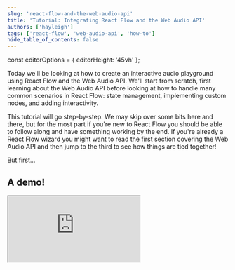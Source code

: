 ```yaml
---
slug: 'react-flow-and-the-web-audio-api'
title: 'Tutorial: Integrating React Flow and the Web Audio API'
authors: ['hayleigh']
tags: ['react-flow', 'web-audio-api', 'how-to']
hide_table_of_contents: false
---
```


const editorOptions = { editorHeight: '45vh' };

Today we'll be looking at how to create an interactive audio playground using React
Flow and the Web Audio API. We'll start from scratch, first learning about the Web
Audio API before looking at how to handle many common scenarios in React Flow:
state management, implementing custom nodes, and adding interactivity.

<!--truncate-->

This tutorial will go step-by-step. We may skip over some bits here and there,
but for the most part if you're new to React Flow you should be able to follow
along and have something working by the end. If you're already a React Flow wizard
you might want to read the first section covering the Web Audio API and then jump
to the third to see how things are tied together!

But first...

## A demo!

<iframe
  style={{ height: '75vh', width: '100%' }}
  src="https://wbkd.github.io/react-flow-web-audio/"
/>

:::caution This and other examples in this tutorial _make sound_.

To avoid creating an avant-garde masterpiece, remember to mute each example before
moving on!
:::

## The Web Audio API

Before we get stuck in to React Flow and interactive node editor goodness, we need
to take a crash course on the [Web Audio API](https://developer.mozilla.org/en-US/docs/Web/API/Web_Audio_API).
Here are the highlights you need to know:

- The Web Audio API provides a variety of different audio nodes, including sources
  (e.g. [OscillatorNode](https://developer.mozilla.org/en-US/docs/Web/API/OscillatorNode),
  [MediaElementAudioSourceNode](https://developer.mozilla.org/en-US/docs/Web/API/MediaElementAudioSourceNode)),
  effects (e.g. [GainNode](https://developer.mozilla.org/en-US/docs/Web/API/GainNode),
  [DelayNode](https://developer.mozilla.org/en-US/docs/Web/API/DelayNode),
  [ConvolverNode](https://developer.mozilla.org/en-US/docs/Web/API/ConvolverNode)),
  and outputs (e.g. [AudioDestinationNode](https://developer.mozilla.org/en-US/docs/Web/API/AudioDestinationNode)).
- Audio nodes can be connected together to form a (potentially cyclic) graph.
  We tend to call this the audio-processing graph, signal graph, or signal chain.
- Audio processing is handled in a separate thread by native code. This means we
  can keep generating sounds even when the main UI thread is busy or blocked.
- An [AudioContext](https://developer.mozilla.org/en-US/docs/Web/API/AudioContext)
  acts as the brain of an audio-processing graph. We can use it to create new audio
  nodes and suspend or resume audio processing entirely.

### Hello, sound!

They say show don't tell, but doing is even better. Let's see some of this stuff
in action and build our first Web Audio app! We won't be doing anything too wild:
we'll make a simple mouse [theremin](http://www.thereminworld.com/Article/14232/what-s-a-theremin-).
We'll use React for these examples and everything else moving forward (we're called
React Flow after all!) and [`vite`](https://vitejs.dev) to handle bundling and
hot reloading.

If you prefer another bundler like parcel or Create React App that's cool too, they
all do largely the same thing. You could also choose to use TypeScript instead
of JavaScript. To keep things simple we won't use it today, but React Flow is
fully typed (and written entirely in TypeScript) so it's a breeze to use!

```bash
npm create vite@latest -- --template react
```

Vite will helpfully scaffold out a simple React application for us. We can delete
the assets and jump right into `App.jsx`. Remove the demo component generated for
us and start by creating a new AudioContext and putting together the nodes we need.
We want an OscillatorNode to generate some tones and a GainNode to control the volume.

```js title="./src/App.jsx"
// Create the brain of our audio-processing graph
const ctx = new AudioContext();

// Create an oscillator node to generate tones
const osc = ctx.createOscillator();

// Create a gain node to control the volume
const amp = ctx.createGain();

// Pass the oscillator's output through the gain node and to our speakers
osc.connect(amp);
amp.connect(ctx.destination);

// Start generating those tones!
osc.start();
```

:::info Oscillator nodes need to be started.

Don't forget that call to `osc.start`. The oscillator won't start generating
tones without it!
:::

For our app, we'll track the mouse's position on the screen and use that to set
the pitch of the oscillator node and the volume of the gain node.

```jsx
import React from 'react';

const ctx = new AudioContext();
const osc = ctx.createOscillator();
const amp = ctx.createGain();

osc.connect(amp);
amp.connect(ctx.destination);

osc.start();

// highlight-start
const updateValues = (e) => {
  const freq = (e.clientX / window.innerWidth) * 1000;
  const gain = e.clientY / window.innerHeight;

  osc.frequency.value = freq;
  amp.gain.value = gain;
};

export default function App() {
  return <div style={{ width: '100vw', height: '100vh' }} onMouseMove={updateValues} />;
}
// highlight-end
```

:::info `osc.frequency.value`, `amp.gain.value`...

The Web Audio API makes a distinction between simple object properties and audio
node _parameters_. That distinction appears in the form of an `AudioParam`. You
can read up on them in the [MDN docs](https://developer.mozilla.org/en-US/docs/Web/API/AudioParam)
but for now it's enough to know that you need to use `.value` to set the value
of an `AudioParam` rather than just assigning a value to the property directly.
:::

If you try this example as it is, you'll probably find that nothing happens. An
AudioContext often starts in a suspended state in an attempt to avoid ads hijacking
our speakers. We can fix that easily by adding a click handler on the `<div />`
to resume the context if it's suspended.

```jsx
// highlight-start
const toggleAudio = () => {
  if (context.state === 'suspended') {
    context.resume()
  } else {
    context.suspend()
  }
}
// highlight-end

export default function App() {
  return (
    <div ...
      // highlight-start
      onClick={toggleAudio}
      // highlight-end
    />
  )
}
```

And that's everything we need to start making some sounds with the Web Audio API!
Here's what we put together, in case you weren't following along at home:

<CodeViewer
  codePath="blog-flows/webaudio/MouseTheremin"
  options={{ editorHeight: '50vh' }}
  additionalFiles={['index.css']}
  showEditor={false}
/>

If you're already familiar with React Flow, you can comfortably skip over the
next section and head straight on over to [making some sounds](#do-sound-to-it).
For everyone else, let's take a look at how to build a React Flow project from
scratch.

## Scaffolding a React Flow project

With that done, we can now turn our attention to React Flow and the rest of the
tutorial. Later on we'll take what we've learned about the Web Audio API, oscillators,
and gain nodes and use React Flow to interactively build audio-processing graphs.
For now though, we need to put together an empty React Flow app.

We already have a React app set up with Vite, so we'll keep using that. If you
skipped over the last section, we ran `npm create vite@latest -- --template react`
to get started. You can use whatever bundler and/or dev server you like, though.
Nothing here is vite specific.

We only need three additional dependencies for this project: `reactflow` for our
UI (obviously!), `zustand` as our simple state management library (that's what we use
under the hood at React Flow) and `nanoid` as a lightweight id generator.

```bash
npm install reactflow zustand nanoid
```

We're going to remove everything from our Web Audio crash course and start from
scratch. Start by modifying `main.jsx` to match the following:

```jsx title="./src/main.jsx"
import App from './App';
import React from 'react';
import ReactDOM from 'react-dom/client';
import { ReactFlowProvider } from 'reactflow';

// 👇 Don't forget to import the styles!
import 'reactflow/dist/style.css';
import './index.css';

const root = document.querySelector('#root');

ReactDOM.createRoot(root).render(
  <React.StrictMode>
    // React flow needs to be inside an element with a known height and width to work
    <div style={{ width: '100vw', height: '100vh' }}>
      <ReactFlowProvider>
        <App />
      </ReactFlowProvider>
    </div>
  </React.StrictMode>
);
```

There are three important things to pay attention to here:

1. You need to remember to **import the React Flow CSS styles** to make sure everything
   works correctly.
2. The React Flow renderer needs to be inside an element with a known height and width,
   so we've set the containing `<div />` to take up the entire screen.
3. To use some of the hooks React Flow provides, your components need to be inside a
   `<ReactFlowProvider />` or inside the `<ReactFlow />` component itself, so we've
   wrapped the entire app in the provider to be sure.

Next, hop into `App.jsx` and create an empty flow:

```jsx title="./src/App.jsx"
import React from 'react';
import ReactFlow, { Background } from 'reactflow';

export default function App() {
  return (
    <ReactFlow>
      <Background />
    </ReactFlow>
  );
}
```

We'll expand and add on to this component over time. For now, we've added one of
React Flow's plugins - [`<Background />`](/docs/api/plugin-components/background/) -
to check if everything is setup correctly. Go ahead and run `npm run dev` (or
whatever you need to do to spin up a dev server if you didn't choose vite) and
check out your browser. You should see an empty flow:

![Screenshot of an empty React Flow renderer](/img/blog/webaudio/empty-flow.png)

Leave the dev server running. We can keep checking back on our progress as we add
new bits and bobs.

### 1. State management with Zustand

A Zustand store will hold all the UI state for our application. In practical terms
that means it'll hold the nodes and edges of our React Flow graph, a few other
pieces of state, and a handful of _actions_ to update that state.

To get a basic interactive React Flow graph going we need three actions:

1. `onNodesChange` to handle nodes being moved around or deleted.
2. `onEdgesChange` to handle _edges_ being moved around or deleted.
3. `addEdge` to connect two nodes in the graph.

Go ahead and create a new file, `store.js`, and add the following:

```js title="./src/store.js"
import { applyNodeChanges, applyEdgeChanges } from 'reactflow';
import { nanoid } from 'nanoid';
import { create } from 'zustand';

export const useStore = create((set, get) => ({
  nodes: [],
  edges: [],

  onNodesChange(changes) {
    set({
      nodes: applyNodeChanges(changes, get().nodes),
    });
  },

  onEdgesChange(changes) {
    set({
      edges: applyEdgeChanges(changes, get().edges),
    });
  },

  addEdge(data) {
    const id = nanoid(6);
    const edge = { id, ...data };

    set({ edges: [edge, ...get().edges] });
  },
}));
```

Zustand is dead simple to use. We create a function that receives both a `set` and
a `get` function and returns an object with our initial state along with the actions
we can use to update that state. Updates happen immutably and we can use the `set`
function for that. The `get` function is how we read the current state. And...
that's it for zustand.

The `changes` argument in both `onNodesChange` and `onEdgesChange` represents
events like a node or edge being moved or deleted. Fortunately, React Flow provides
some [helper](/docs/api/graph-util-functions/#applynodechanges)
[functions](/docs/api/graph-util-functions/#applyedgechanges) to apply those changes
for us. We just need to update the store with the new array of nodes.

`addEdge` will be called whenever two nodes get connected. The `data` argument is
_almost_ a valid edge, it's just missing an id. Here we're getting nanoid to
generate a 6 character random id and then adding the edge to our graph, nothing
exciting.

If we hop back over to our `<App />` component we can hook React Flow up to our
actions and get something working.

```jsx title="./src/App.jsx"
import React from 'react';
import ReactFlow, { Background } from 'reactflow';
// highlight-next-line
import { shallow } from 'zustand/shallow';

// highlight-next-line
import { useStore } from './store';

// highlight-start
const selector = (store) => ({
  nodes: store.nodes,
  edges: store.edges,
  onNodesChange: store.onNodesChange,
  onEdgesChange: store.onEdgesChange,
  addEdge: store.addEdge,
});
// highlight-end

export default function App() {
  // highlight-next-line
  const store = useStore(selector, shallow);

  return (
    <ReactFlow
      // highlight-start
      nodes={store.nodes}
      edges={store.edges}
      onNodesChange={store.onNodesChange}
      onEdgesChange={store.onEdgesChange}
      onConnect={store.addEdge}
      // highlight-end
    >
      <Background />
    </ReactFlow>
  );
}
```

OK that look's a bit weird, what's this `selector` thing all about? Zustand let's
us supply a selector function to pluck out the exact bits of state we need from
the store. Combined with the `shallow` equality function, this means we typically
don't have re-renders when state we don't care about changes.

Right now, our store is small and we actually want everything from it to help
render our React Flow graph, but as we expand on it this selector will make sure
we're not re-rendering _everything_ all the time.

This is everything we need to have an interactive graph: we can move nodes around,
connect them together, and remove them. To demonstrate, _temporarily_ add some
dummy nodes to your store:

```js title="./store.jsx"
const useStore = create((set, get) => ({
  nodes: [
    { id: 'a', data: { label: 'oscillator' }, position: { x: 0, y: 0 } },
    { id: 'b', data: { label: 'gain' }, position: { x: 50, y: 50 } },
    { id: 'c', data: { label: 'output' }, position: { x: -50, y: 100 } }
  ],
  ...
}));
```

<CodeViewer
  codePath="blog-flows/webaudio/StateManagement"
  options={{ editorHeight: '50vh' }}
  additionalFiles={['store.js']}
  dependencies={{ nanoid: 'latest', zustand: '4.3.6' }}
  showEditor={true}
/>

### 2. Custom nodes

OK great, we have an interactive React Flow instance we can start playing with.
We added some dummy nodes but they're just the default unstyled ones right now.
In this step we'll add three custom nodes with interactive controls: an oscillator
node and controls for the pitch and waveform type, a gain node and a control for
the volume, and an output node and a button to toggle audio processing on and off.

Let's create a new folder, `nodes/`, and create a file for each custom node we
want to create. Starting with the oscillator we need two controls and a source
handle to connect the output of the oscillator to other nodes.

```jsx title="./src/nodes/Osc.jsx"
import React from 'react';
import { Handle } from 'reactflow';

import { useStore } from '../store';

export default function Osc({ id, data }) {
  return (
    <div>
      <div>
        <p>Oscillator Node</p>

        <label>
          <span>Frequency</span>
          <input
            className="nodrag"
            type="range"
            min="10"
            max="1000"
            value={data.frequency} />
          <span>{data.frequency}Hz</span>
        </label>

        <label>
          <span>Waveform</span>
          <select className="nodrag" value={data.type}>
            <option value="sine">sine</option>
            <option value="triangle">triangle</option>
            <option value="sawtooth">sawtooth</option>
            <option value="square">square</option>
          </select>
      </div>

      <Handle type="source" position="bottom" />
    </div>
  )
}
```

:::info "nodrag" is important.

Pay attention to the `"nodrag"` class being added to both the `<input />` and
`<select />` elements. It's _super important_ that you remember to add this class
otherwise you'll find that React Flow intercepts the mouse events and you'll be
stuck dragging the node around forever!
:::

If we try rendering this custom node we'll find that the inputs don't do anything.
That's because the input values are fixed by `data.frequency` and `data.type` but
we have no event handlers listening to changes and no mechanism to update a node's
data!

To fix the situation we need to jump back to our store and add an `updateNode` action:

```js title="./src/store.js"
export const useStore = create((set, get) => ({
  ...

  updateNode(id, data) {
    set({
      nodes: get().nodes.map(node =>
        node.id === id
          ? { ...node, data: { ...node.data, ...data } }
          : node
      )
    })
  },

  ...
}));
```

This action will handle partial data updates, such that if we only want to update a
node's `frequency`, for example, we could just call `updateNode(id, { frequency: 220 }`.
Now we just need to bring the action into our `<Osc />` component and call it
whenever an input changes.

```jsx title="./src/nodes/Osc.jsx"
import React from 'react';
import { Handle } from 'reactflow';
import { shallow } from 'zustand/shallow';

import { useStore } from '../store';

const selector = (id) => (store) => ({
  setFrequency: (e) => store.updateNode(id, { frequency: +e.target.value }),
  setType: (e) => store.updateNode(id, { type: e.target.value }),
});

export default function Osc({ id, data }) {
  const { setFrequency, setType } = useStore(selector(id), shallow);

  return (
    <div>
      <div>
        <p>Oscillator Node</p>

        <label>
          <span>Frequency:</span>
          <input
            className="nodrag"
            type="range"
            min="10"
            max="1000"
            value={data.frequency}
            onChange={setFrequency}
          />
          <span>{data.frequency}Hz</span>
        </label>

        <label>
          <span>Waveform:</span>
          <select className="nodrag" value={data.type} onChange={setType}>
            <option value="sine">sine</option>
            <option value="triangle">triangle</option>
            <option value="sawtooth">sawtooth</option>
            <option value="square">square</option>
          </select>
        </label>
      </div>

      <Handle type="source" position="bottom" />
    </div>
  );
}
```

Hey, that `selector` is back! Notice how this time we're using it to derive
two event handlers, `setFrequency` and `setType`, from the general `updateNode`
action.

The last piece of the puzzle is to tell React Flow how to render our custom node.
For that we need to create a `nodeTypes` object: the keys should correspond to a
node's `type` and the value will be the React component to render.

```jsx title"./src/App.jsx"
import React from 'react';
import ReactFlow from 'reactflow';
import { shallow } from 'zustand/shallow';

import { useStore } from './store';
// highlight-next-line
import Osc from './nodes/Osc';

const selector = (store) => ({
  nodes: store.nodes,
  edges: store.edges,
  onNodesChange: store.onNodesChange,
  onEdgesChange: store.onEdgesChange,
  addEdge: store.addEdge,
});

// highlight-start
const nodeTypes = {
  osc: Osc,
};
// highlight-end

export default function App() {
  const store = useStore(selector, shallow);

  return (
    <ReactFlow
      nodes={store.nodes}
      // highlight-next-line
      nodeTypes={nodeTypes}
      edges={store.edges}
      onNodesChange={store.onNodesChange}
      onEdgesChange={store.onEdgesChange}
      onConnect={store.addEdge}
    >
      <Background />
    </ReactFlow>
  );
}
```

:::info Avoid unnecessary renders.

It's important to define `nodeTypes` outside of the `<App />` component (or use
React's `useMemo`) to avoid recomputing it ever render.
:::

If you've got the dev server running, don't panic if things haven't changed yet!
None of our temporary nodes have been given the right type yet, so React Flow
just falls back to rendering the default node. If we change one of those nodes to
be an `osc` with some initial values for `frequency` and `type` we should see
our custom node being rendered.

```js title"./src/store.js"
const useStore = create((set, get) => ({
  nodes: [
    { type: 'osc',
      id: 'a',
      data: { frequency: 220, type: 'square' },
      position: { x: 0, y: 0 }
    },
    ...
  ],
  ...
}));
```

<CodeViewer
  codePath="blog-flows/webaudio/CustomNode"
  options={{ editorHeight: '50vh' }}
  additionalFiles={['store.js', 'nodes/Osc.js']}
  dependencies={{ nanoid: 'latest', zustand: '4.3.6', twind: 'latest' }}
  showEditor={false}
/>

Implementing a gain node is pretty much the same process, so we'll leave that one
down to you. Instead, we'll turn our attention to the output node. This node will
have no parameters control, but we do want to toggle signal processing on and off.
That's a bit difficult right now when we haven't implemented any audio code yet,
so in the meantime we'll add just a flag to our store and an action to toggle it.

```js title="./src/store.js"
const useStore = create((set, get) => ({
  ...

  isRunning: false,

  toggleAudio() {
    set({ isRunning: !get().isRunning })
  },

  ...
}));
```

The custom node itself is then pretty simple:

```jsx title="./src/nodes/Out.jsx"
import React from 'react';
import { Handle } from 'reactflow';
import { shallow } from 'zustand/shallow';
import { useStore } from '../store';

const selector = (store) => ({
  isRunning: store.isRunning,
  toggleAudio: store.toggleAudio,
});

export default function Out({ id, data }) {
  const { isRunning, toggleAudio } = useStore(selector, shallow);

  return (
    <div>
      <Handle type="target" position="top" />

      <div>
        <p>Output Node</p>

        <button onClick={toggleAudio}>
          {isRunning ? (
            <span role="img" aria-label="mute">
              🔇
            </span>
          ) : (
            <span role="img" aria-label="unmute">
              🔈
            </span>
          )}
        </button>
      </div>
    </div>
  );
}
```

Things are starting to shape up quite nicely!

<CodeViewer
  codePath="blog-flows/webaudio/CustomNodes"
  options={{ editorHeight: '50vh' }}
  additionalFiles={['store.js', 'nodes/Osc.js', 'nodes/Out.js', 'nodes/Amp.js']}
  dependencies={{ nanoid: 'latest', zustand: '4.3.6', twind: 'latest' }}
  showEditor={false}
/>

The next step, then, is to…

## Do sound to it

We have an interactive graph and we're able to update node data, now let's add
in what we know about the Web Audio API. Start by creating a new file, `audio.js`,
and create a new audio context and an empty `Map`.

```js title="./src/audio.js"
const context = new AudioContext();
const nodes = new Map();
```

The way we'll manage our audio graph is by hooking into the different actions in
our store. So we might connect two audio nodes when the `addEdge` action is called,
or update an audio node's properties when `updateNode` is called, and so on.

### 1. Node changes

Right now, there are two types of node changes that can happen in our graph and
that we need to respond to: updating a node's `data`, and removing a node from the
graph. We already have an action for the former, so let's handle that first.

In `audio.js` we'll define a function, `updateAudioNode`, that we'll call with a
node's id and a partial `data` object and use it to update an existing node in
the `Map`:

```js title="./src/audio.js"
export function updateAudioNode(id, data) {
  const node = nodes.get(id);

  for (const [key, val] of Object.entries(data)) {
    if (node[key] instanceof AudioParam) {
      node[key].value = val;
    } else {
      node[key] = val;
    }
  }
}
```

:::info

Remember that properties on an audio node may be special `AudioParams` that
must be updated differently to regular object properties.
:::

Now we'll want to update our `updateNode` action in the store to call this function
as part of the update:

```js title="./src/store.js"
import { updateAudioNode } from './audio'

export const useStore = create((set, get) => ({
  ...

  updateNode(id, data) {
    updateAudioNode(id, data)
    set({ nodes: ... })
  },

  ...
}));

```

The next change we need to handle is removing a node from the graph. If you select
a node in the graph and hit backspace, React Flow will remove it. This is implicitly
handled for us by the `onNodesChange` action we hooked up, but now we want some
additional handling we'll need to wire up a new action to React Flow's `onNodesDelete`
event.

This is actually pretty simple, so I'll save you some reading and present the next
three snippets of code without comment.

<Tabs>
  <TabItem value="audio.js" label="audio.js" default>

```js
export function removeAudioNode(id) {
  const node = nodes.get(id);

  node.disconnect();
  node.stop?.();

  nodes.delete(id);
}
```

  </TabItem>
  <TabItem value="store.js" label="store.js">

```js
import { ..., removeAudioNode } from './audio'

export const useStore = create((set, get) => ({
  ...

  removeNodes(nodes) {
    for (const { id } of nodes) {
      removeAudioNode(id)
    }
  },

  ...
}));
```

  </TabItem>
  <TabItem value="App.jsx" label="App.jsx">

```jsx
const selector = store => ({
  ...,
  onNodesDelete: store.removeNodes
})

export default function App() {
  const store = useStore(selector, shallow)

  return (
    <ReactFlow
      onNodesDelete={store.onNodesDelete}
      ...
    >
      <Background />
    </ReactFlow>
  )
}
```

  </TabItem>
</Tabs>

The only thing to note is that `onNodesDelete` calls the provided callback with
an _array_ of deleted nodes, because it is possible to delete more than one node
at once!

### 2. Edge changes

We're getting super close to actually making some sounds! All that's left is to
handle changes to our graph's edges. Like with node changes, we already have an
action to handle creating new edges and we're also implicitly handling removed
edges in `onEdgesChange`.

To handle new connections, we just need the `source` and `target` ids from the
edge created in our `addEdge` action. Then we can just look up the two nodes in
our `Map` and connect them up.

<Tabs>
  <TabItem value="./src/audio.js" label="./src/audio.js" default>

```js
export function connect(sourceId, targetId) {
  const source = nodes.get(sourceId);
  const target = nodes.get(targetId);

  source.connect(target);
}
```

  </TabItem>
  <TabItem value="./src/store.js" label="./src/store.js">

```js
import { ..., connect } from './audio'

export const useStore = create((set, get) => ({
  ...

  addEdge(data) {
    ...

    connect(data.source, data.target)
  },

  ...
}));
```

  </TabItem>
</Tabs>

We saw React Flow accepted an `onNodesDelete` handler and wouldn't you know it,
there's an `onEdgesDelete` handler too! The approach we'd take to implement `disconnect`
and hook it up to our store and React Flow instance is pretty much the same as
before, so we'll leave that one down to you as well!

### 3. Switching the speakers on

You'll remember that our `AudioContext` probably begins in a suspended state to
prevent potentially annoying autoplay issues. We already faked the data and actions
we need for our `<Out />` component in the store, now we just need to replace
them with the real context's state and resume/suspend methods.

```js title="./src/audio.js"
export function isRunning() {
  return context.state === 'running';
}

export function toggleAudio() {
  return isRunning() ? context.suspend() : context.resume();
}
```

Although we haven't been returning anything from our audio functions up until now,
we need to return from `toggleAudio` because those methods are
asynchronous and we don't want to update the store prematurely!

```js title="./src/store.js"
import { ..., isRunning, toggleAudio } from './audio'

export const useStore = create((set, get) => ({
  ...

  isRunning: isRunning(),

  toggleAudio() {
    toggleAudio().then(() => {
      set({ isRunning: isRunning() })
    })
  }
}));
```

Et voilà, we did it! We've now put enough together to actually _make sounds_!
Let's see what we have in action.

<CodeViewer
  codePath="blog-flows/webaudio/HardcodedAudio"
  options={{ editorHeight: '50vh' }}
  additionalFiles={['store.js', 'audio.js', 'nodes/Osc.js', 'nodes/Amp.js', 'nodes/Out.js']}
  dependencies={{ nanoid: 'latest', zustand: '4.3.6', twind: 'latest' }}
  showEditor={false}
/>

:::info

We hardcoded a couple of nodes in our store early on in this blog post but our
audio graph doesn't know anything about them! In the next section we'll do away
with all these hardcoded nodes and set up how to create them dynamically, but
just for this demo you _also_ need to hardcode some nodes in your audio graph.

Here's how we did it:

```js
const context = new AudioContext();
const nodes = new Map();

const osc = context.createOscillator();
osc.frequency.value = 220;
osc.type = 'square';
osc.start();

const amp = context.createGain();
amp.gain.value = 0.5;

const out = context.destination;

nodes.set('a', osc);
nodes.set('b', amp);
nodes.set('c', out);
```

:::

### 4. Creating new nodes

Up until now we have been dealing with a hard-coded set of nodes in our graph.
This has been fine for prototyping but for it to actually be useful we'll want a
way to add new nodes to the graph dynamically. Our final task will be adding this
functionality: we'll work backwards starting with the audio code and ending by
creating a basic toolbar.

Implementing a `createAudioNode` function will be simple enough. All we need is
an id for the new node, the type of node to create, and its initial data:

```js title="./src/audio.js"
export function createAudioNode(id, type, data) {
  switch (type) {
    case 'osc': {
      const node = context.createOscillator();
      node.frequency.value = data.frequency;
      node.type = data.type;
      node.start();

      nodes.set(id, node);
      break;
    }

    case 'amp': {
      const node = context.createGain();
      node.gain.value = data.gain;

      nodes.set(id, node);
      break;
    }
  }
}
```

Next we'll need a `createNode` function in our store. The node id will be generated
by nanoid and we'll hardcode some initial data for each of the node types, so the
only thing we need to pass in is the type of node to create:

```js title="./src/store.js"
import { ..., createAudioNode } from './audio'

export const useStore = create((set, get) => ({
  ...

  createNode(type) {
    const id = nanoid();

    switch(type) {
      case 'osc': {
        const data = { frequency: 440, type: 'sine' }
        const position = { x: 0, y: 0 }

        createAudioNode(id, type, data)
        set({ nodes: [...get().nodes, { id, type, data, position }] })

        break
      }

      case 'amp': {
        const data = { gain: 0.5 }
        const position = { x: 0, y: 0 }

        createAudioNode(id, type, data)
        set({ nodes: [...get().nodes, { id, type, data, position }] })

        break
      }
    }
  }
}));
```

We could be a bit smarter about calculating the position of the new node, but
to keep things simple we'll just hardcode it to `{ x: 0, y: 0 }` for now.

The final piece of the puzzle is to create a toolbar component that can trigger
the new `createNode` action. To do that we'll jump back to `App.jsx` and make use
of the [`<Panel />`](https://reactflow.dev/docs/api/plugin-components/panel/)
plugin component.

```jsx title="./src/App.jsx"
...
import ReactFlow, { Panel } from 'reactflow';
...

const selector = (store) => ({
  ...,
  createNode: store.createNode,
});

export default function App() {
  const store = useStore(selector, shallow);

  return (
    <ReactFlow>
      <Panel position="top-right">
        ...
      </Panel>
      <Background />
    </ReactFlow>
  );
}
```

We don't need anything fancy here, just a couple of buttons that trigger the
`createNode` action with the appropriate type:

```jsx title="./src/App.jsx"
<Panel position="top-right">
  <button onClick={() => store.createNode('osc')}>osc</button>
  <button onClick={() => store.createNode('amp')}>amp</button>
</Panel>
```

And that's... everything! We've now got a fully functional audio graph editor
that can:

- Create new audio nodes
- Update node data with some UI controls
- Connect nodes together
- Delete nodes and connections
- Start and stop audio processing

Here's the demo from the beginning, but this time you can see the source code to
make sure you haven't missed anything.

<CodeViewer
  codePath="blog-flows/webaudio/Demo"
  options={{ editorHeight: '75vh' }}
  additionalFiles={['store.js', 'audio.js', 'nodes/Osc.js', 'nodes/Amp.js', 'nodes/Out.js']}
  dependencies={{ nanoid: 'latest', zustand: '4.3.6', twind: 'latest' }}
  showEditor={true}
/>

## Final thoughts

Whew that was a long one, but we made it! For our efforts we've come out the other
side with a fun little interactive audio playground, learned a little bit about
the Web Audio API along the way, and have a better idea of one approach to "running"
a React Flow graph.

If you've made it this far and are thinking "Hayleigh, I'm never going to write
a Web Audio app. Did I learn _anything_ useful?" Then you're in luck, because you
did! You could take our approach to connecting to the Web Audio API and apply it
to some other graph-based computation engine like [behave-graph](https://github.com/bhouston/behave-graph).
In fact, some has done just that and created [behave-flow](https://github.com/beeglebug/behave-flow)!

There are still plenty of ways to expand on this project. If you'd like to keep
working on it, here are some ideas:

- Add more node types.
- Allow nodes to connect to `AudioParams` on other nodes.
- Use the [`AnalyserNode`](https://developer.mozilla.org/en-US/docs/Web/API/AnalyserNode)
  to visualize the output of a node or signal.
- Anything else you can think of!

And if you're looking for inspiration, there are quite a few projects out in the
wild that are using node-based UIs for audio things. Some of my favourites are
[Max/MSP](https://cycling74.com/products/max/),
[Reaktor](https://www.native-instruments.com/en/products/komplete/synths/reaktor-6/),
and [Pure Data](https://puredata.info/). Max and Reaktor are closed-source commercial
software, but you can still steal some ideas from them <Emoji content="🕵️" />.

You can use the completed [source code](https://github.com/wbkd/react-flow-web-audio)
as a starting point, or you can just keep building on top of what we've made today.
We'd love to see what you build so please share it with us over on our
[Discord server](https://discord.com/invite/RVmnytFmGW)
or [Twitter](https://twitter.com/reactflowdev).

React Flow is an independent company financed by its users. If you want to support
us you can [sponsor us on Github](https://github.com/sponsors/wbkd) or
[subscribe to one of our Pro plans](https://pro.reactflow.dev/).
